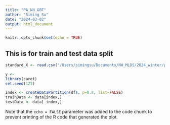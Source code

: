 ```yaml
---
title: "PA_NN_GBT"
author: "Siming Su"
date: "2024-03-02"
output: html_document
---
```


```r
knitr::opts_chunk$set(echo = TRUE)
```

## This is for train and test data split 
```r
standard_X <- read.csv("/Users/simingsu/Documents/NW_MLDS/2024_winter/pa2/project/HeartAttack_Prediction/FeatureEgnineering/standard_heartrate.csv")

y <- 
library(caret)
set.seed(123) 

index <- createDataPartition(df$, p=0.8, list=FALSE)
trainData <- data[index,]
testData <- data[-index,]
```

Note that the `echo = FALSE` parameter was added to the code chunk to prevent printing of the R code that generated the plot.
